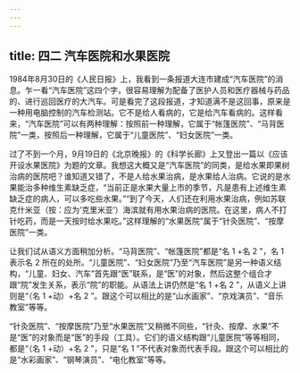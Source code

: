 ```yaml
---
---
---
```

title: 四二 汽车医院和水果医院
---






1984年8月30日的《人民日报》上，我看到一条报道大连市建成“汽车医院”的消息。乍一看“汽车医院”这四个字，很容易理解为配备了医护人员和医疗器械与药品的、进行巡回医疗的大汽车。可是看完了这段报道，才知道满不是这回事，原来是一种用电脑控制的汽车检测站。它不是给人看病的，它是给汽车看病的。这样看来，“汽车医院”可以有两种理解：按照前一种理解，它属于“帐篷医院”、“马背医院”一类，按照后一种理解，它属于“儿童医院”、“妇女医院”一类。

过了不到一个月，9月19日的《北京晚报》的《科学长廊》上又登出一篇以《应该开设水果医院》为题的文章。我想这大概又是“汽车医院”的同类，是给水果即果树治病的医院吧？谁知道又错了，不是人给水果治病，是水果给人治病。它说的是水果能治多种维生素缺乏症，“当前正是水果大量上市的季节，凡是患有上述维生素缺乏症的病人，可以多吃些水果。”“到了今天，人们还在利用水果治病，例如苏联克什米亚（按：应为‘克里米亚’）海滨就有用水果治病的医院。在这里，病人不打针吃药，而是一天按时给水果吃。”这样理解的“水果医院”属于“针灸医院”、“按摩医院”一类。

让我们试从语义方面稍加分析。“马背医院”、“帐篷医院”都是“名 1 +名 2 ”，名 1 表示名 2 所在的处所。“儿童医院”、“妇女医院”乃至“汽车医院”是另一种语义结构，“儿童、妇女、汽车”首先跟“医”联系，是“医”的对象，然后这整个组合才跟“院”发生关系，表示“院”的职能。从语法上讲仍然是“名 1 +名 2 ”，从语义上讲则是“（名 1 +动）+名 2 ”。跟这个可以相比的是“山水画家”、“京戏演员”、“音乐教室”等等。

“针灸医院”、“按摩医院”乃至“水果医院”又稍微不同些，“针灸、按摩、水果”不是“医”的对象而是“医”的手段（工具）。它们的语义结构跟“儿童医院”等等相同，都是“（名 1 +动）+名 2 ”，只是“名 1 ”不代表对象而代表手段。跟这个可以相比的是“水彩画家”、“钢琴演员”、“电化教室”等等。